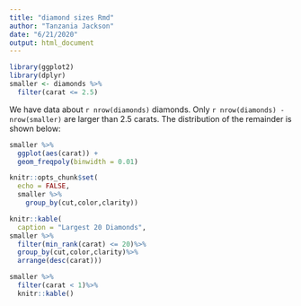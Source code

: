 ```yaml
---
title: "diamond sizes Rmd"
author: "Tanzania Jackson"
date: "6/21/2020"
output: html_document
---
```



```r
library(ggplot2)
library(dplyr)
smaller <- diamonds %>% 
  filter(carat <= 2.5)
```

We have data about `r nrow(diamonds)` diamonds. Only 
`r nrow(diamonds) - nrow(smaller)` are larger than
2.5 carats. The distribution of the remainder is shown
below:

```r
smaller %>% 
  ggplot(aes(carat)) + 
  geom_freqpoly(binwidth = 0.01)
```
```r
knitr::opts_chunk$set(
  echo = FALSE,
  smaller %>%
    group_by(cut,color,clarity))
```

```r
knitr::kable(
  caption = "Largest 20 Diamonds",
smaller %>%
  filter(min_rank(carat) <= 20)%>%
  group_by(cut,color,clarity)%>%
  arrange(desc(carat)))
```

```r
smaller %>%
  filter(carat < 1)%>%
  knitr::kable()
```

